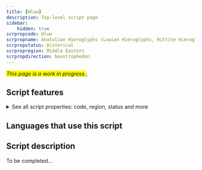 ```yaml
---
title: [Hluw]
description: Top-level script page
sidebar:
    hidden: true
scrpropcode: Hluw
scrpropname: Anatolian Hieroglyphs (Luwian Hieroglyphs, Hittite Hieroglyphs)
scrpropstatus: Historical
scrpropregion: Middle Eastern
scrpropdirection: boustrophedon
---
```


<span style='background-color:yellow'>_This page is a work in progress._</span>;


## Script features

<details>
<summary> See all script properties: code, region, status and more</summary>
<ScriptInfo />
</details>

## Languages that use this script

<WsList script='Hluw' wsMax='5' />

## Script description

To be completed...


